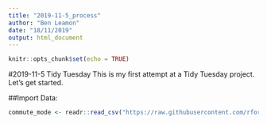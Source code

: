 ```yaml
---
title: "2019-11-5_process"
author: "Ben Leamon"
date: "18/11/2019"
output: html_document
---
```


```r
knitr::opts_chunk$set(echo = TRUE)
```

#2019-11-5 Tidy Tuesday
This is my first attempt at a Tidy Tuesday project. Let's get started. 

##Import Data:
```r
commute_mode <- readr::read_csv("https://raw.githubusercontent.com/rfordatascience/tidytuesday/master/data/2019/2019-11-05/commute.csv")
```

